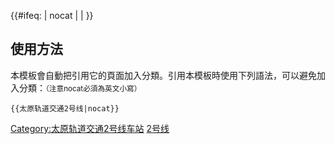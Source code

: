 {{鐵道路線|
| 模板名稱 = 太原轨道交通2号线
| 名稱 =[[太原轨道交通]][[太原轨道交通2号线|2号线]]
| 代表色 = #e82311
| 車站列表 =  ''[[南寨站|南寨]] - [[迎新北三巷站|迎新北三巷]] - '''[[城北客运站|城北客运站]]''' - [[光社站|光社]] - [[太钢站|太钢]]'' - [[尖草坪站|尖草坪]] - [[涧河站|涧河]] - [[胜利街站|胜利街]] - '''[[大北门站|大北门]]''' - [[缉虎营站|缉虎营]] - '''[[府西街站|府西街]]''' - [[开化寺街站|开化寺街]] - '''[[大南门站|大南门]]''' - [[体育馆站 (太原)|体育馆]] - [[南内环站|南内环]] - [[王村南街站|王村南街站]] - '''[[长风街站|长风街]]''' - [[学府街站|学府街]] - [[南中环站|南中环]] - '''[[晋阳街站|晋阳街]]''' - [[龙兴街站|龙兴街]] - [[龙城公园站|龙城公园]] - [[嘉节站|嘉节]] - [[电子西街站|电子西街]] - '''[[康宁街站 (太原)|康宁街]]''' - [[通达街站|通达街]] - '''[[化章西街站|<span style="color: #888;">化章西街</span>]]''' - [[西桥站|西桥]] - '''''[[小店南站|小店南]]''' - [[杜家寨站|杜家寨]]''
}}
<includeonly>{{#ifeq: {{{1}}} | nocat | <!--空--> | [[Category:太原轨道交通2号线车站]] }}</includeonly><noinclude>

==使用方法==
本模板會自動把引用它的頁面加入分類。引用本模板時使用下列語法，可以避免加入分類：<small>（注意nocat必須為英文小寫）</small>
 <nowiki>{{</nowiki>太原轨道交通2号线<nowiki>|nocat}}</nowiki>

[[Category:太原轨道交通模板|2号线]]</noinclude>